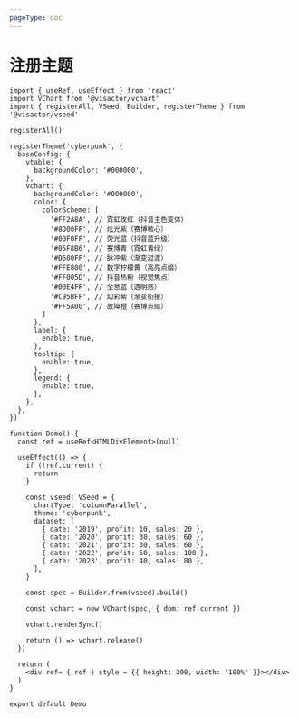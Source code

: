 ```yaml
---
pageType: doc
---
```


# 注册主题

```tsx
import { useRef, useEffect } from 'react'
import VChart from '@visactor/vchart'
import { registerAll, VSeed, Builder, registerTheme } from '@visactor/vseed'

registerAll()

registerTheme('cyberpunk', {
  baseConfig: {
    vtable: {
      backgroundColor: '#000000',
    },
    vchart: {
      backgroundColor: '#000000',
      color: {
        colorScheme: [
          '#FF2A8A', // 霓虹玫红（抖音主色变体）
          '#8D00FF', // 炫光紫（赛博核心）
          '#00F0FF', // 荧光蓝（抖音蓝升级）
          '#05F8B6', // 赛博青（霓虹青绿）
          '#D600FF', // 脉冲紫（渐变过渡）
          '#FFE800', // 数字柠檬黄（高亮点缀）
          '#FF005D', // 抖音热粉（视觉焦点）
          '#00E4FF', // 全息蓝（透明感）
          '#C95BFF', // 幻彩紫（渐变衔接）
          '#FF5A00', // 故障橙（赛博点缀）
        ]
      },
      label: {
        enable: true,
      },
      tooltip: {
        enable: true,
      },
      legend: {
        enable: true,
      },
    },
  },
})

function Demo() {
  const ref = useRef<HTMLDivElement>(null)

  useEffect(() => {
    if (!ref.current) {
      return
    }

    const vseed: VSeed = {
      chartType: 'columnParallel',
      theme: 'cyberpunk',
      dataset: [
        { date: '2019', profit: 10, sales: 20 },
        { date: '2020', profit: 30, sales: 60 },
        { date: '2021', profit: 30, sales: 60 },
        { date: '2022', profit: 50, sales: 100 },
        { date: '2023', profit: 40, sales: 80 },
      ],
    }

    const spec = Builder.from(vseed).build()

    const vchart = new VChart(spec, { dom: ref.current })

    vchart.renderSync()

    return () => vchart.release()
  })

  return (
    <div ref= { ref } style = {{ height: 300, width: '100%' }}></div>
  )
}

export default Demo
```
